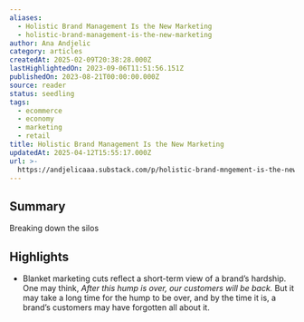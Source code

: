 ```yaml
---
aliases:
  - Holistic Brand Management Is the New Marketing
  - holistic-brand-management-is-the-new-marketing
author: Ana Andjelic
category: articles
createdAt: 2025-02-09T20:38:28.000Z
lastHighlightedOn: 2023-09-06T11:51:56.151Z
publishedOn: 2023-08-21T00:00:00.000Z
source: reader
status: seedling
tags:
  - ecommerce
  - economy
  - marketing
  - retail
title: Holistic Brand Management Is the New Marketing
updatedAt: 2025-04-12T15:55:17.000Z
url: >-
  https://andjelicaaa.substack.com/p/holistic-brand-mngement-is-the-new?utm_source=post-email-title&publication_id=18831&post_id=135709475&isFreemail=false&utm_medium=email
---
```

## Summary

Breaking down the silos

## Highlights

- Blanket marketing cuts reflect a short-term view of a brand’s hardship. One may think, _After this hump is over, our customers will be back._ But it may take a long time for the hump to be over, and by the time it is, a brand’s customers may have forgotten all about it.
